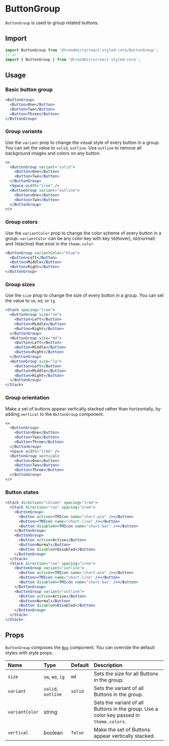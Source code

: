 # ButtonGroup

`ButtonGroup` is used to group related buttons.

## Import

```js
import ButtonGroup from '@trendmicro/react-styled-core/ButtonGroup';
// or
import { ButtonGroup } from '@trendmicro/react-styled-core';
```

## Usage

### Basic button group

```jsx
<ButtonGroup>
  <Button>One</Button>
  <Button>Two</Button>
  <Button>Three</Button>
</ButtonGroup>
```

### Group variants

Use the `variant` prop to change the visual style of every button in a group. You can set the value to `solid`, `outline`. Use `outline` to remove all background images and colors on any button.

```jsx
<>
  <ButtonGroup variant="solid">
    <Button>One</Button>
    <Button>Two</Button>
  </ButtonGroup>
  <Space width="1rem" />
  <ButtonGroup variant="outline">
    <Button>One</Button>
    <Button>Two</Button>
  </ButtonGroup>
</>
```

### Group colors

Use the `variantColor` prop to change the color scheme of every button in a group. `variantColor` can be any color key with key `50`(hover), `60`(normal) and `70`(active) that exist in the `theme.color`.

```jsx
<ButtonGroup variantColor="blue">
  <Button>Left</Button>
  <Button>Middle</Button>
  <Button>Right</Button>
</ButtonGroup>
```

### Group sizes

Use the `size` prop to change the size of every button in a group. You can set the value to `sm`, `md`, or `lg`.

```jsx
<Stack spacing="1rem">
  <ButtonGroup size="sm">
    <Button>Left</Button>
    <Button>Middle</Button>
    <Button>Right</Button>
  </ButtonGroup>
  <ButtonGroup size="md">
    <Button>Left</Button>
    <Button>Middle</Button>
    <Button>Right</Button>
  </ButtonGroup>
  <ButtonGroup size="lg">
    <Button>Left</Button>
    <Button>Middle</Button>
    <Button>Right</Button>
  </ButtonGroup>
</Stack>
```

### Group orientation

Make a set of buttons appear vertically stacked rather than horizontally, by adding `vertical` to the `ButtonGroup` component.

```jsx
<>
  <ButtonGroup>
    <Button>One</Button>
    <Button>Two</Button>
    <Button>Three</Button>
  </ButtonGroup>
  <Space width="1rem" />
  <ButtonGroup vertical>
    <Button>One</Button>
    <Button>Two</Button>
    <Button>Three</Button>
  </ButtonGroup>
</>
```

### Button states

```jsx
<Stack direction="column" spacing="1rem">
  <Stack direction="row" spacing="1rem">
    <ButtonGroup>
      <Button active><TMIcon name="chart-pie" /></Button>
      <Button><TMIcon name="chart-line" /></Button>
      <Button disabled><TMIcon name="chart-bar" /></Button>
    </ButtonGroup>
    <ButtonGroup>
      <Button active>Active</Button>
      <Button>Normal</Button>
      <Button disabled>Disabled</Button>
    </ButtonGroup>
  </Stack>
  <Stack direction="row" spacing="1rem">
    <ButtonGroup variant="outline">
      <Button active><TMIcon name="chart-pie" /></Button>
      <Button><TMIcon name="chart-line" /></Button>
      <Button disabled><TMIcon name="chart-bar" /></Button>
    </ButtonGroup>
    <ButtonGroup variant="outline">
      <Button active>Active</Button>
      <Button>Normal</Button>
      <Button disabled>Disabled</Button>
    </ButtonGroup>
  </Stack>
</Stack>
```

## Props

`ButtonGroup` composes the [`Box`](./box) component. You can override the default styles with style props.

| Name | Type | Default | Description |
| :--- | :--- | :------ | :---------- |
| `size` | `sm`, `md`, `lg` | `md` | Sets the size for all Buttons in the group. |
| `variant` | `solid`, `outline` | `solid` | Sets the variant of all Buttons in the group. |
| `variantColor` | string | | Sets the variant of all Buttons in the group. Use a color key passed in `theme.colors`. |
| `vertical` | boolean | `false` | Make the set of Buttons appear vertically stacked. |
